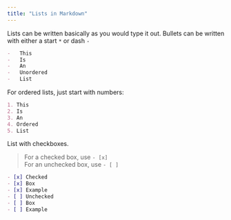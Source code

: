 ```yaml
---
title: "Lists in Markdown"
---
```


Lists can be written basically as you would type it out. Bullets can be written
with either a start `*` or dash `-`

```md
-   This
-   Is
-   An
-   Unordered
-   List
```

For ordered lists, just start with numbers:

```md
1. This
2. Is
3. An
4. Ordered
5. List
```

List with checkboxes.
> For a checked box, use `- [x]`\
> For an unchecked box, use `- [ ]`

```md
- [x] Checked 
- [x] Box 
- [x] Example
- [ ] Unchecked 
- [ ] Box 
- [ ] Example
```
